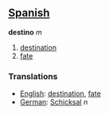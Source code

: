 ==[[Spanish]]==

'''destino''' ''m''

#[[destination]]
#[[fate]]

===Translations===
*[[English]]: [[destination]], [[fate]]
*[[German]]: [[Schicksal]] ''n''